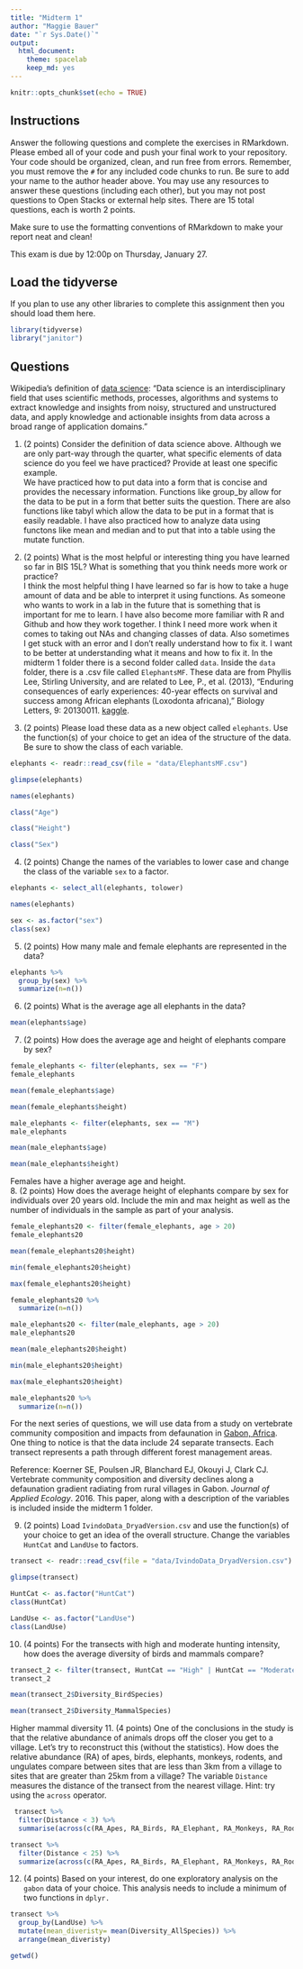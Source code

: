 ```yaml
---
title: "Midterm 1"
author: "Maggie Bauer"
date: "`r Sys.Date()`"
output:
  html_document: 
    theme: spacelab
    keep_md: yes
---
```


```r
knitr::opts_chunk$set(echo = TRUE)
```

## Instructions
Answer the following questions and complete the exercises in RMarkdown. Please embed all of your code and push your final work to your repository. Your code should be organized, clean, and run free from errors. Remember, you must remove the `#` for any included code chunks to run. Be sure to add your name to the author header above. You may use any resources to answer these questions (including each other), but you may not post questions to Open Stacks or external help sites. There are 15 total questions, each is worth 2 points.  

Make sure to use the formatting conventions of RMarkdown to make your report neat and clean!  

This exam is due by 12:00p on Thursday, January 27.  

## Load the tidyverse
If you plan to use any other libraries to complete this assignment then you should load them here.
```r
library(tidyverse)
library("janitor")
```

## Questions  
Wikipedia's definition of [data science](https://en.wikipedia.org/wiki/Data_science): "Data science is an interdisciplinary field that uses scientific methods, processes, algorithms and systems to extract knowledge and insights from noisy, structured and unstructured data, and apply knowledge and actionable insights from data across a broad range of application domains."  

1. (2 points) Consider the definition of data science above. Although we are only part-way through the quarter, what specific elements of data science do you feel we have practiced? Provide at least one specific example.  
We have practiced how to  put data into a form that is concise and provides the necessary information. Functions like group_by allow for the data to be put in a form that better suits the question. There are also functions like tabyl which allow the data to be put in a format that is easily readable. I have also practiced how to analyze data using functons like mean and median and to put that into a table using the mutate function. 
2. (2 points) What is the most helpful or interesting thing you have learned so far in BIS 15L? What is something that you think needs more work or practice?  
I think the most helpful thing I have learned so far is how to take a huge amount of data and be able to interpret it using functions. As someone who wants to work in a lab in the future that is something that is important for me to learn. I have also become more familiar with R and Github and how they work together. I think I need more work when it comes to taking out NAs and changing classes of data. Also sometimes I get stuck with an error and I don't really understand how to fix it. I want to be better at understanding what it means and how to fix it. 
In the midterm 1 folder there is a second folder called `data`. Inside the `data` folder, there is a .csv file called `ElephantsMF`. These data are from Phyllis Lee, Stirling University, and are related to Lee, P., et al. (2013), "Enduring consequences of early experiences: 40-year effects on survival and success among African elephants (Loxodonta africana)," Biology Letters, 9: 20130011. [kaggle](https://www.kaggle.com/mostafaelseidy/elephantsmf).  

3. (2 points) Please load these data as a new object called `elephants`. Use the function(s) of your choice to get an idea of the structure of the data. Be sure to show the class of each variable.
```r
elephants <- readr::read_csv(file = "data/ElephantsMF.csv")
```
```r
glimpse(elephants)
```
```r
names(elephants)
```
```r
class("Age")
```
```r
class("Height")
```
```r
class("Sex")
```

4. (2 points) Change the names of the variables to lower case and change the class of the variable `sex` to a factor.
```r
elephants <- select_all(elephants, tolower)
```
```r
names(elephants)
```
```r
sex <- as.factor("sex")
class(sex)
```

5. (2 points) How many male and female elephants are represented in the data?
```r
elephants %>% 
  group_by(sex) %>% 
  summarize(n=n())
```

6. (2 points) What is the average age all elephants in the data?
```r
mean(elephants$age)
```


7. (2 points) How does the average age and height of elephants compare by sex?
```r
female_elephants <- filter(elephants, sex == "F")
female_elephants
```
```r
mean(female_elephants$age)
```
```r
mean(female_elephants$height)
```
```r
male_elephants <- filter(elephants, sex == "M")
male_elephants
```
```r
mean(male_elephants$age)
```
```r
mean(male_elephants$height)
```
Females have a higher average age and height.  
8. (2 points) How does the average height of elephants compare by sex for individuals over 20 years old. Include the min and max height as well as the number of individuals in the sample as part of your analysis.  
```r
female_elephants20 <- filter(female_elephants, age > 20) 
female_elephants20

```
```r
mean(female_elephants20$height)

```
```r
min(female_elephants20$height)
```
```r
max(female_elephants20$height)
```
```r
female_elephants20 %>% 
  summarize(n=n())
```
```r
male_elephants20 <- filter(male_elephants, age > 20) 
male_elephants20
```
```r
mean(male_elephants20$height)

```
```r
min(male_elephants20$height)
```
```r
max(male_elephants20$height)
```
```r
male_elephants20 %>% 
  summarize(n=n())
```

For the next series of questions, we will use data from a study on vertebrate community composition and impacts from defaunation in [Gabon, Africa](https://en.wikipedia.org/wiki/Gabon). One thing to notice is that the data include 24 separate transects. Each transect represents a path through different forest management areas.  

Reference: Koerner SE, Poulsen JR, Blanchard EJ, Okouyi J, Clark CJ. Vertebrate community composition and diversity declines along a defaunation gradient radiating from rural villages in Gabon. _Journal of Applied Ecology_. 2016. This paper, along with a description of the variables is included inside the midterm 1 folder.  

9. (2 points) Load `IvindoData_DryadVersion.csv` and use the function(s) of your choice to get an idea of the overall structure. Change the variables `HuntCat` and `LandUse` to factors.
```r
transect <- readr::read_csv(file = "data/IvindoData_DryadVersion.csv")

```

```r
glimpse(transect)
```
```r
HuntCat <- as.factor("HuntCat")
class(HuntCat)
```
```r
LandUse <- as.factor("LandUse")
class(LandUse)
```

10. (4 points) For the transects with high and moderate hunting intensity, how does the average diversity of birds and mammals compare?
```r
transect_2 <- filter(transect, HuntCat == "High" | HuntCat == "Moderate" )
transect_2
```
```r
mean(transect_2$Diversity_BirdSpecies)
```
```r
mean(transect_2$Diversity_MammalSpecies)
```
Higher mammal diversity 
11. (4 points) One of the conclusions in the study is that the relative abundance of animals drops off the closer you get to a village. Let's try to reconstruct this (without the statistics). How does the relative abundance (RA) of apes, birds, elephants, monkeys, rodents, and ungulates compare between sites that are less than 3km from a village to sites that are greater than 25km from a village? The variable `Distance` measures the distance of the transect from the nearest village. Hint: try using the `across` operator.  

```r
 transect %>% 
  filter(Distance < 3) %>% 
  summarise(across(c(RA_Apes, RA_Birds, RA_Elephant, RA_Monkeys, RA_Rodent, RA_Ungulate), mean))
```

```r
transect %>% 
  filter(Distance < 25) %>% 
  summarize(across(c(RA_Apes, RA_Birds, RA_Elephant, RA_Monkeys, RA_Rodent, RA_Ungulate), mean))
```

12. (4 points) Based on your interest, do one exploratory analysis on the `gabon` data of your choice. This analysis needs to include a minimum of two functions in `dplyr.`
```r
transect %>% 
  group_by(LandUse) %>% 
  mutate(mean_diveristy= mean(Diversity_AllSpecies)) %>% 
  arrange(mean_diveristy)
```

```r
getwd()
```

